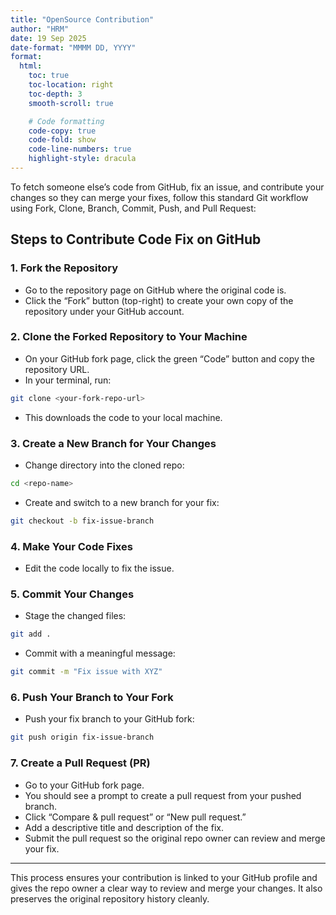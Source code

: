 ```yaml
---
title: "OpenSource Contribution"
author: "HRM"
date: 19 Sep 2025
date-format: "MMMM DD, YYYY"
format:
  html:
    toc: true
    toc-location: right
    toc-depth: 3
    smooth-scroll: true

    # Code formatting
    code-copy: true
    code-fold: show
    code-line-numbers: true
    highlight-style: dracula
---
```


To fetch someone else's code from GitHub, fix an issue, and contribute your changes so they can merge your fixes, follow this standard Git workflow using Fork, Clone, Branch, Commit, Push, and Pull Request:

## Steps to Contribute Code Fix on GitHub

### 1. Fork the Repository

- Go to the repository page on GitHub where the original code is.
- Click the "Fork" button (top-right) to create your own copy of the repository under your GitHub account.


### 2. Clone the Forked Repository to Your Machine

- On your GitHub fork page, click the green "Code" button and copy the repository URL.
- In your terminal, run:

```bash
git clone <your-fork-repo-url>
```

- This downloads the code to your local machine.


### 3. Create a New Branch for Your Changes

- Change directory into the cloned repo:

```bash
cd <repo-name>
```

- Create and switch to a new branch for your fix:

```bash
git checkout -b fix-issue-branch
```


### 4. Make Your Code Fixes

- Edit the code locally to fix the issue.


### 5. Commit Your Changes

- Stage the changed files:

```bash
git add .
```

- Commit with a meaningful message:

```bash
git commit -m "Fix issue with XYZ"
```


### 6. Push Your Branch to Your Fork

- Push your fix branch to your GitHub fork:

```bash
git push origin fix-issue-branch
```


### 7. Create a Pull Request (PR)

- Go to your GitHub fork page.
- You should see a prompt to create a pull request from your pushed branch.
- Click "Compare \& pull request" or "New pull request."
- Add a descriptive title and description of the fix.
- Submit the pull request so the original repo owner can review and merge your fix.

***

This process ensures your contribution is linked to your GitHub profile and gives the repo owner a clear way to review and merge your changes. It also preserves the original repository history cleanly.